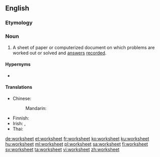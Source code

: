 ==English==

===Etymology===
{{compound|work|sheet|lang=en}}

===Noun===
{{en-noun}}

# A sheet of paper or computerized document on which problems are worked out or solved and [[answer]]s [[record]]ed.

====Hypernyms====
* {{l|en|sheet}}

====Translations====
{{trans-top|sheet on which problems are worked out}}
* Chinese:
*: Mandarin: {{t+|cmn|工作表|tr=gōngzuòbiǎo|sc=Hans}}
{{trans-mid}}
* Finnish: {{t|fi|työkirja}}
* Irish: {{t|ga|bileog oibre|f}}, {{t|ga|bileog shaothair|f}}
* Thai: {{t|th|ตารางทำการ|sc=Thai}}
{{trans-bottom}}

[[de:worksheet]]
[[et:worksheet]]
[[fr:worksheet]]
[[ko:worksheet]]
[[ku:worksheet]]
[[hu:worksheet]]
[[ml:worksheet]]
[[pl:worksheet]]
[[sa:worksheet]]
[[fi:worksheet]]
[[sv:worksheet]]
[[ta:worksheet]]
[[vi:worksheet]]
[[zh:worksheet]]